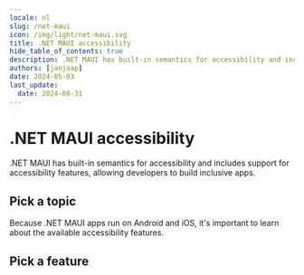 ```yaml
---
locale: nl
slug: /net-maui
icon: /img/light/net-maui.svg
title: .NET MAUI accessibility
hide_table_of_contents: true
description: .NET MAUI has built-in semantics for accessibility and includes support for accessibility features, allowing developers to build inclusive apps.
authors: [janjaap]
date: 2024-05-03
last_update:
  date: 2024-08-31
---
```


# .NET MAUI accessibility

.NET MAUI has built-in semantics for accessibility and includes support for accessibility features, allowing developers to build inclusive apps.

## Pick a topic

<LinkList title="List of .NET MAUI accessibility topics" isHighlighted={true}>
  <LinkListItem
    url="/nl/docs/net-maui/codevoorbeelden"
    title="Browse .NET MAUI code samples"
    label=".NET MAUI accessibility code samples"
    description="Browse code samples to learn how to build more accessible .NET MAUI apps."
    image="/img/light/code.svg"
    alt="Code icon"
  />
</LinkList>

Because .NET MAUI apps run on Android and iOS, it's important to learn about the available accessibility features.

## Pick a feature

<LinkList title="List of Android and iOS accessibility features" isHighlighted={true}>
  <LinkListItem
    url="/nl/docs/android/functies"
    title="Learn about Android accessibility features"
    label="Android accessibility features"
    description="Learn about the accessibility features that are offered by Android."
    image="/img/light/features.svg"
    alt="Features icon"
  />
  <LinkListItem
    url="/nl/docs/ios/functies"
    title="Learn about iOS accessibility features"
    label="iOS accessibility features"
    description="Learn about the accessibility features that are offered by iOS."
    image="/img/light/features.svg"
    alt="Features icon"
  />
</LinkList>
